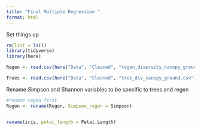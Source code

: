 ```yaml
---
title: "Final Multiple Regression "
format: html
---
```


Set things up
```r
rm(list = ls())
library(tidyverse)
library(here)

Regen <- read.csv(here("Data", "Cleaned", "regen_diversity_canopy_ground.csv"), stringsAsFactors = TRUE)

Trees <- read.csv(here("Data", "Cleaned", "tree_div_canopy_ground.csv"), stringsAsFactors = TRUE)
```


Rename Simpson and Shannon variables to be specific to trees and regen
```r
#rename regen first
Regen <- rename(Regen, Simpson_regen = Simpson)


rename(iris, petal_length = Petal.Length)
```




